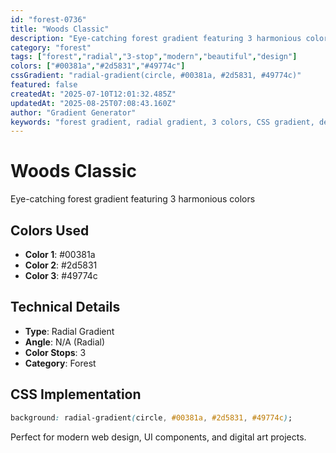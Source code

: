 ```yaml
---
id: "forest-0736"
title: "Woods Classic"
description: "Eye-catching forest gradient featuring 3 harmonious colors"
category: "forest"
tags: ["forest","radial","3-stop","modern","beautiful","design"]
colors: ["#00381a","#2d5831","#49774c"]
cssGradient: "radial-gradient(circle, #00381a, #2d5831, #49774c)"
featured: false
createdAt: "2025-07-10T12:01:32.485Z"
updatedAt: "2025-08-25T07:08:43.160Z"
author: "Gradient Generator"
keywords: "forest gradient, radial gradient, 3 colors, CSS gradient, design, #00381a, #2d5831, #49774c"
---
```


# Woods Classic

Eye-catching forest gradient featuring 3 harmonious colors

## Colors Used
- **Color 1**: #00381a
- **Color 2**: #2d5831
- **Color 3**: #49774c

## Technical Details
- **Type**: Radial Gradient
- **Angle**: N/A (Radial)
- **Color Stops**: 3
- **Category**: Forest

## CSS Implementation
```css
background: radial-gradient(circle, #00381a, #2d5831, #49774c);
```

Perfect for modern web design, UI components, and digital art projects.
